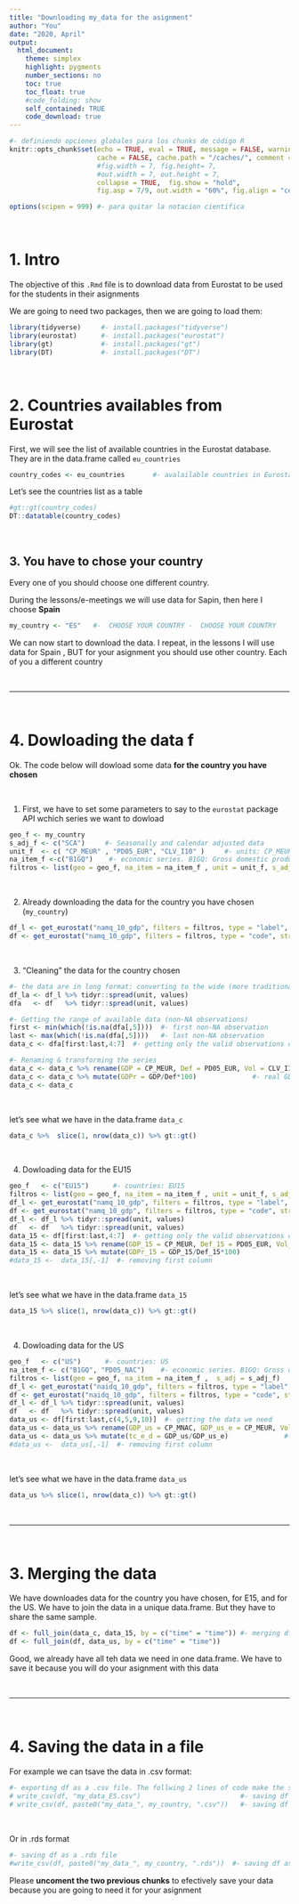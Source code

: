```yaml
---
title: "Downloading my_data for the asignment"
author: "You"
date: "2020, April"
output: 
  html_document:
    theme: simplex
    highlight: pygments 
    number_sections: no
    toc: true
    toc_float: true
    #code_folding: show
    self_contained: TRUE
    code_download: true
---
```



```r
#- definiendo opciones globales para los chunks de código R
knitr::opts_chunk$set(echo = TRUE, eval = TRUE, message = FALSE, warning = FALSE, 
                      cache = FALSE, cache.path = "/caches/", comment = "#>",
                      #fig.width = 7, fig.height= 7,   
                      #out.width = 7, out.height = 7,
                      collapse = TRUE,  fig.show = "hold",
                      fig.asp = 7/9, out.width = "60%", fig.align = "center")
```


```r
options(scipen = 999) #- para quitar la notacion cientifica
```

<br>

# 1. Intro

The objective of this `.Rmd` file is to download data from Eurostat to be used for the students in their asignments

We are going to need two packages, then we are going to load them:


```r
library(tidyverse)     #- install.packages("tidyverse")
library(eurostat)      #- install.packages("eurostat")
library(gt)            #- install.packages("gt")
library(DT)            #- install.packages("DT")
```
  

<br>

# 2. Countries availables from Eurostat


First, we will see the list of available countries in the Eurostat database. They are in the data.frame called `eu_countries`

```r
country_codes <- eu_countries       #- avalailable countries in Eurostat data
```

Let's see the countries list as a table


```r
#gt::gt(country_codes)
DT::datatable(country_codes)
```


<br>

## 3. You have to chose your country

Every one of you should choose one different country. 

During the lessons/e-meetings we will use data for Sapin, then here I choose **Spain**


```r
my_country <- "ES"   #-  CHOOSE YOUR COUNTRY -  CHOOSE YOUR COUNTRY
```

We can now start to download the data. I repeat, in the lessons I will use data for Spain , BUT for your asignment you should use other country. Each of you a different country

<br>

------------------


<br>

# 4. Dowloading the data f

Ok. The code below will dowload some data **for the country you have chosen**

<br>

1. First, we have to set some parameters to say to the `eurostat` package API wchich series we want to dowload

```r
geo_f <- my_country
s_adj_f <- c("SCA")     #- Seasonally and calendar adjusted data
unit_f  <- c( "CP_MEUR" , "PD05_EUR", "CLV_I10" )     #- units: CP_MEUR[Current prices, million euro], PD05_EUR[Price index (implicit deflator), 2005=100, euro], CLV_I10[Chain linked volumes, index 2010=100]
na_item_f <-c("B1GQ")    #- economic series. B1GQ: Gross domestic product at market prices
filtros <- list(geo = geo_f, na_item = na_item_f , unit = unit_f, s_adj = s_adj_f)
```

<br>


2. Already downloading the data for the country you have chosen (`my_country`)

```r
df_l <- get_eurostat("namq_10_gdp", filters = filtros, type = "label", stringsAsFactors = F,   select_time = 'Q')   #- data with labels
df <- get_eurostat("namq_10_gdp", filters = filtros, type = "code", stringsAsFactors = F,   select_time = 'Q')   #-  data with codes
```

<br>


3. "Cleaning" the data for the country chosen

```r
#- the data are in long format: converting to the wide (more traditional) format
df_la <- df_l %>% tidyr::spread(unit, values)
dfa   <- df   %>% tidyr::spread(unit, values)

#- Getting the range of available data (non-NA observations)
first <- min(which(!is.na(dfa[,5])))  #- first non-NA observation
last <- max(which(!is.na(dfa[,5])))   #- last non-NA observation
data_c <- dfa[first:last,4:7]  #- getting only the valid observations of the last 3 columns (4:6)

#- Renaming & transforming the series
data_c <- data_c %>% rename(GDP = CP_MEUR, Def = PD05_EUR, Vol = CLV_I10)   #- renaming our data
data_c <- data_c %>% mutate(GDPr = GDP/Def*100)              #- real GDP
data_c <- data_c
```

<br>


let's see what we have in the data.frame `data_c`

```r
data_c %>%  slice(1, nrow(data_c)) %>% gt::gt()
```

<br>


4. Dowloading data for the EU15


```r
geo_f   <- c("EU15")      #- countries: EU15
filtros <- list(geo = geo_f, na_item = na_item_f , unit = unit_f, s_adj = s_adj_f)
df_l <- get_eurostat("namq_10_gdp", filters = filtros, type = "label", stringsAsFactors = F,   select_time = 'Q')   #- data with labels
df <- get_eurostat("namq_10_gdp", filters = filtros, type = "code", stringsAsFactors = F,   select_time = 'Q')   #-  data with codes
df_l <- df_l %>% tidyr::spread(unit, values)
df   <- df   %>% tidyr::spread(unit, values)
data_15 <- df[first:last,4:7]  #- getting only the valid observations of the last 3 columns (4:6)
data_15 <- data_15 %>% rename(GDP_15 = CP_MEUR, Def_15 = PD05_EUR, Vol_15 = CLV_I10)   #- renaming our data
data_15 <- data_15 %>% mutate(GDPr_15 = GDP_15/Def_15*100)              #- real GDP
#data_15 <-  data_15[,-1]  #- removing first column
```

<br>

let's see what we have in the data.frame `data_15`

```r
data_15 %>% slice(1, nrow(data_c)) %>% gt::gt()
```

<br>

4. Dowloading data for the US

```r
geo_f   <- c("US")      #- countries: US
na_item_f <- c("B1GQ", "PD05_NAC")    #- economic series. B1GQ: Gross domestic product at market prices
filtros <- list(geo = geo_f, na_item = na_item_f ,  s_adj = s_adj_f)
df_l <- get_eurostat("naidq_10_gdp", filters = filtros, type = "label", stringsAsFactors = F,   select_time = 'Q')   #- data with labels
df <- get_eurostat("naidq_10_gdp", filters = filtros, type = "code", stringsAsFactors = F,   select_time = 'Q')   #-  data with codes
df_l <- df_l %>% tidyr::spread(unit, values)
df   <- df   %>% tidyr::spread(unit, values)
data_us <- df[first:last,c(4,5,9,10)]  #- getting the data we need
data_us <- data_us %>% rename(GDP_us = CP_MNAC, GDP_us_e = CP_MEUR, Vol_us = CLV_I10)   #- renaming our data
data_us <- data_us %>% mutate(tc_e_d = GDP_us/GDP_us_e)              #- exchange rate
#data_us <-  data_us[,-1]  #- removing first column
```

<br>

let's see what we have in the data.frame `data_us`

```r
data_us %>% slice(1, nrow(data_c)) %>% gt::gt()
```

<br>

------------------

<br>

# 3. Merging the data

We have downloades data for the country you have chosen, for E15, and for the US. We have to join the data in a unique data.frame. But they have to share the same sample.



```r
df <- full_join(data_c, data_15, by = c("time" = "time")) #- merging df_c with df_15
df <- full_join(df, data_us, by = c("time" = "time"))
```


Good, we already have all teh data we need in one data.frame. We have to save it because you will do your asignment with this data

<br>

---------------

<br>


# 4. Saving the data in a file

For example we can tsave the data in .csv format:


```r
#- exporting df as a .csv file. The follwing 2 lines of code make the same
# write_csv(df, "my_data_ES.csv")                         #- saving df as csv
# write_csv(df, paste0("my_data_", my_country, ".csv"))   #- saving df as csv
```

<br>


Or in .rds format



```r
#- saving df as a .rds file
#write_csv(df, paste0("my_data_", my_country, ".rds"))  #- saving df as rds
```


Please **uncoment the two previous chunks** to efectively save your data because you are going to need it for your asignment



